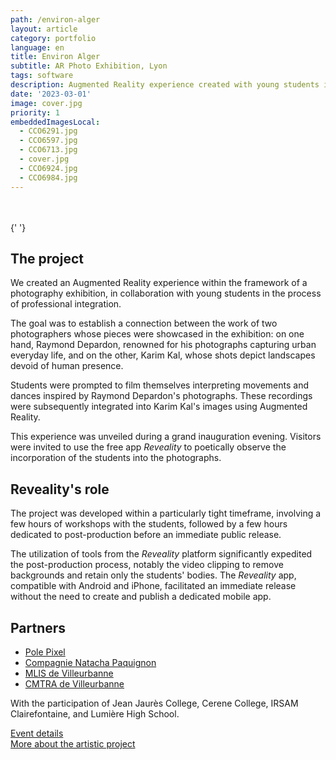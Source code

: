 ```yaml
---
path: /environ-alger
layout: article
category: portfolio
language: en
title: Environ Alger
subtitle: AR Photo Exhibition, Lyon
tags: software
description: Augmented Reality experience created with young students in professional integration
date: '2023-03-01'
image: cover.jpg
priority: 1
embeddedImagesLocal:
  - CCO6291.jpg
  - CCO6597.jpg
  - CCO6713.jpg
  - cover.jpg
  - CCO6924.jpg
  - CCO6984.jpg
---
```


<ResponsiveIframe
  src="https://youtube.com/embed/JsDz2TZiLUw"
  width="1920"
  height="1080"
/>
<br />
<br />
<ImageGrid props={props.data.mdx.frontmatter.embeddedImagesLocal} />{' '}

## The project

We created an Augmented Reality experience within the framework of a photography exhibition, in collaboration with young students in the process of professional integration.

The goal was to establish a connection between the work of two photographers whose pieces were showcased in the exhibition: on one hand, Raymond Depardon, renowned for his photographs capturing urban everyday life, and on the other, Karim Kal, whose shots depict landscapes devoid of human presence.

Students were prompted to film themselves interpreting movements and dances inspired by Raymond Depardon's photographs. These recordings were subsequently integrated into Karim Kal's images using Augmented Reality.

This experience was unveiled during a grand inauguration evening. Visitors were invited to use the free app _Reveality_ to poetically observe the incorporation of the students into the photographs.

## Reveality's role

The project was developed within a particularly tight timeframe, involving a few hours of workshops with the students, followed by a few hours dedicated to post-production before an immediate public release.

The utilization of tools from the _Reveality_ platform significantly expedited the post-production process, notably the video clipping to remove backgrounds and retain only the students' bodies. The _Reveality_ app, compatible with Android and iPhone, facilitated an immediate release without the need to create and publish a dedicated mobile app.

## Partners

- [Pole Pixel](https://polepixel.fr/)
- [Compagnie Natacha Paquignon](https://www.natachapaquignon.com/)
- [MLIS de Villeurbanne](https://mediatheques.villeurbanne.fr/)
- [CMTRA de Villeurbanne](https://cmtra.org/)

With the participation of Jean Jaurès College, Cerene College, IRSAM Clairefontaine, and Lumière High School.

[Event details](//polepixel.fr/evenement/son-oeil-dans-ma-main-alger-1961-2019/)  
[More about the artistic project](//www.natachapaquignon.com/post/sampling-et-danse-augment%C3%A9e-p%C3%B4le-pixel-mars-2023)
